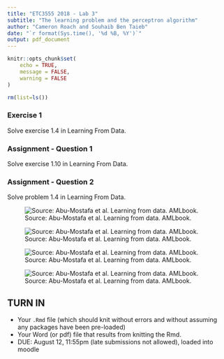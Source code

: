 ```yaml
---
title: "ETC3555 2018 - Lab 3"
subtitle: "The learning problem and the perceptron algorithm"
author: "Cameron Roach and Souhaib Ben Taieb"
date: "`r format(Sys.time(), '%d %B, %Y')`"
output: pdf_document
---
```


```r
knitr::opts_chunk$set(
	echo = TRUE,
	message = FALSE,
	warning = FALSE
)

rm(list=ls())
```


### Exercise 1

Solve exercise 1.4 in Learning From Data.


### Assignment - Question 1

Solve exercise 1.10 in Learning From Data.



### Assignment - Question 2

Solve problem 1.4 in Learning From Data.


![Source: Abu-Mostafa et al. Learning from data. AMLbook.](fig/ex1.jpg)

![Source: Abu-Mostafa et al. Learning from data. AMLbook.](fig/img.jpg)

![Source: Abu-Mostafa et al. Learning from data. AMLbook.](fig/bins.jpg)

![Source: Abu-Mostafa et al. Learning from data. AMLbook.](fig/ex2.jpg)




## TURN IN 

- Your `.Rmd` file (which should knit without errors and without assuming any packages have been pre-loaded)
- Your Word (or pdf) file that results from knitting the Rmd.
- DUE: August 12, 11:55pm (late submissions not allowed), loaded into moodle

